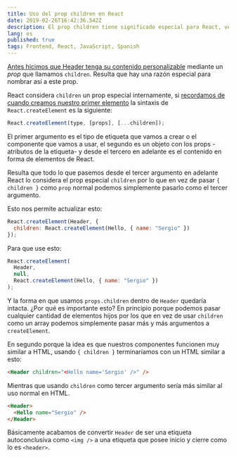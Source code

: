 ```yaml
---
title: Uso del prop children en React
date: 2019-02-26T16:42:36.542Z
description: El prop children tiene significado especial para React, veremos para que sirve y como usarlo en nuestros propios componentes.
lang: es
published: true
tags: Frontend, React, JavaScript, Spanish
---
```


[Antes hicimos que Header tenga su contenido personalizable](/articles/componentes-react-hijos-personalizables) mediante un _prop_ que llamamos `children`. Resulta que hay una razón especial para nombrar así a este prop.

React considera `children` un prop especial internamente, si [recordamos de cuando creamos nuestro primer elemento](/articles/hola-mundo-react) la sintaxis de `React.createElement` es la siguiente:

```js
React.createElement(type, [props], [...children]);
```

El primer argumento es el tipo de etiqueta que vamos a crear o el componente que vamos a usar, el segundo es un objeto con los props -atributos de la etiqueta- y desde el tercero en adelante es el contenido en forma de elementos de React.

Resulta que todo lo que pasemos desde el tercer argumento en adelante React lo considera el prop especial `children` por lo que en vez de pasar `{ children }` como `prop` normal podemos simplemente pasarlo como el tercer argumento.

Esto nos permite actualizar esto:

```js
React.createElement(Header, {
  children: React.createElement(Hello, { name: "Sergio" })
});
```

Para que use esto:

```js
React.createElement(
  Header,
  null,
  React.createElement(Hello, { name: "Sergio" })
);
```

Y la forma en que usamos `props.children` dentro de `Header` quedaría intacta. ¿Por qué es importante esto? En principio porque podemos pasar cualquier cantidad de elementos hijos por los que en vez de usar `children` como un array podemos simplemente pasar más y más argumentos a `createElement`.

En segundo porque la idea es que nuestros componentes funcionen muy similar a HTML, usando `{ children }` terminaríamos con un HTML similar a esto:

```html
<Header children="<Hello name='Sergio' />" />
```

Mientras que usando `children` como tercer argumento sería más similar al uso normal en HTML.

```html
<Header>
  <Hello name="Sergio" />
</Header>
```

Básicamente acabamos de convertir `Header` de ser una etiqueta autoconclusiva como `<img />` a una etiqueta que posee inicio y cierre como lo es `<header>`.
